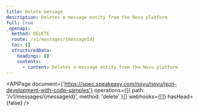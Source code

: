 ```yaml
---
title: Delete message
description: Deletes a message entity from the Novu platform
full: true
_openapi:
  method: DELETE
  route: /v1/messages/{messageId}
  toc: []
  structuredData:
    headings: []
    contents:
      - content: Deletes a message entity from the Novu platform
---
```


<APIPage
  document={'https://spec.speakeasy.com/novu/novu/json-development-with-code-samples'}
  operations={[{ path: '/v1/messages/{messageId}', method: 'delete' }]}
  webhooks={[]}
  hasHead={false}
/>
